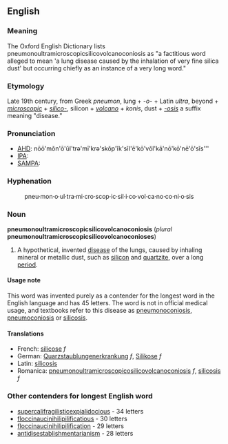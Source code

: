 ==English==
===Meaning===
The Oxford English Dictionary lists pneumonoultramicroscopicsilicovolcanoconiosis as "a factitious word alleged to mean 'a lung disease caused by the inhalation of very fine silica dust' but occurring chiefly as an instance of a very long word." 
===Etymology===
Late 19th century, from Greek ''pneumon'', lung + ''-o-'' + Latin ''ultra'', beyond + ''[[microscopic]]'' + ''[[silico-]]'', silicon + ''[[volcano]]'' + ''konis'', dust + ''[[-osis]]'' a suffix meaning "disease."

===Pronunciation===
*[[w:AHD|AHD]]: nōō'mŏn'ō'ŭl'trə'mī'krə'skŏp'ĭk'sĭl'ē'kō'vŏl'kā'nō'kō'nē'ō'sĭs'''
*[[w:IPA|IPA]]:
*[[w:SAMPA|SAMPA]]:

===Hyphenation===
:pneu&middot;mon&middot;o&middot;ul&middot;tra&middot;mi&middot;cro&middot;scop&middot;ic&middot;sil&middot;i&middot;co&middot;vol&middot;ca&middot;no&middot;co&middot;ni&middot;o&middot;sis

===Noun===
'''pneumonoultramicroscopicsilicovolcanoconiosis''' (''plural'' '''pneumonoultramicroscopicsilicovolcanoconioses''')

#A hypothetical, invented [[disease]] of the lungs, caused by inhaling mineral or metallic dust, such as [[silicon]] and [[quartzite]], over a long [[period]].  

====Usage note====
This word was invented purely as a contender for the longest word in the English language and has 45 letters.  The word is not in official medical usage, and textbooks refer to this disease as [[pneumonoconiosis]], [[pneumoconiosis]] or [[silicosis]].

====Translations====
*French: [[silicose]] ''f''
*German: [[Quarzstaublungenerkrankung]] ''f'', [[Silikose]] ''f''
*Latin: [[silicosis]]
*Romanica: [[pneumonoultramicroscopicosilicovolcanoconiosis]] ''f'', [[silicosis]] ''f''

===Other contenders for longest English word===
*[[supercalifragilisticexpialidocious]] - 34 letters
*[[floccinaucinihilipilification|floccinaucinihilipilificatious]] - 30 letters
*[[floccinaucinihilipilification]] - 29 letters
*[[antidisestablishmentarianism]] - 28 letters